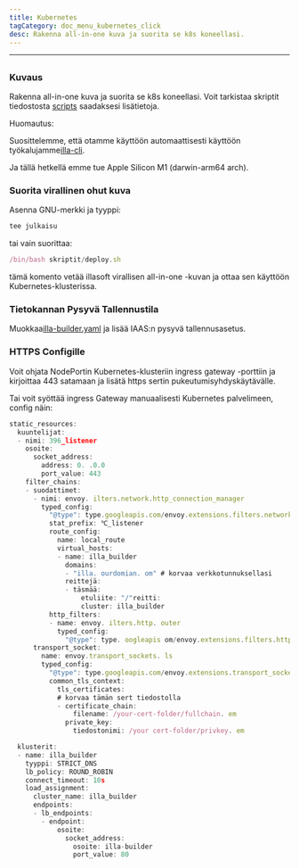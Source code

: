 ```yaml
---
title: Kubernetes
tagCategory: doc_menu_kubernetes_click
desc: Rakenna all-in-one kuva ja suorita se k8s koneellasi.
---
```


* * *

## <Heading hidden>Kubernetes</Heading>

### Kuvaus

Rakenna all-in-one kuva ja suorita se k8s koneellasi. Voit tarkistaa skriptit tiedostosta [scripts](https://github.com/illacloud/deploy-illa-manually/blob/main/kubernetes/skriptit) saadaksesi lisätietoja.

Huomautus:

Suosittelemme, että otamme käyttöön automaattisesti käyttöön työkalujamme[illa-cli](https://github.com/illacloud/illa).

Ja tällä hetkellä emme tue Apple Silicon M1 (darwin-arm64 arch).

### Suorita virallinen ohut kuva

Asenna GNU-merkki ja tyyppi:

```jsx
tee julkaisu
```

tai vain suorittaa:

```jsx
/bin/bash skriptit/deploy.sh
```

tämä komento vetää illasoft virallisen all-in-one -kuvan ja ottaa sen käyttöön Kubernetes-klusterissa.

### Tietokannan Pysyvä Tallennustila

Muokkaa[illa-builder.yaml](https://github.com/illacloud/deploy-illa-manually/blob/main/kubernetes/illa-builder.yaml) ja lisää IAAS:n pysyvä tallennusasetus.

### HTTPS Configille

Voit ohjata NodePortin Kubernetes-klusteriin ingress gateway -porttiin ja kirjoittaa 443 satamaan ja lisätä https sertin pukeutumisyhdyskäytävälle.

Tai voit syöttää ingress Gateway manuaalisesti Kubernetes palvelimeen, config näin:

```jsx
static_resources:
  kuuntelijat:
  - nimi: 396_listener
    osoite:
      socket_address:
        address: 0. .0.0
        port_value: 443
    filter_chains:
    - suodattimet:
      - nimi: envoy. ilters.network.http_connection_manager
        typed_config:
          "@type": type.googleapis.com/envoy.extensions.filters.network.http_connection_manager.v3. ttpConnectionManager
          stat_prefix: ℃_listener
          route_config:
            name: local_route
            virtual_hosts:
            - name: illa_builder
              domains:
              - "illa. ourdomian. om" # korvaa verkkotunnuksellasi
              reittejä:
              - täsmää:
                  etuliite: "/"reitti:
                  cluster: illa_builder
          http_filters:
          - name: envoy. ilters.http. outer
            typed_config:
              "@type": type. oogleapis om/envoy.extensions.filters.http.router.v3.Reititin
      transport_socket:
        name: envoy.transport_sockets. ls
        typed_config:
          "@type": type.googleapis.com/envoy.extensions.transport_sockets.tls.v3. ownstreamTlsContext
          common_tls_context:
            tls_certificates:
            # korvaa tämän sert tiedostolla
            - certificate_chain:
                filename: /your-cert-folder/fullchain. em
              private_key:
                tiedostonimi: /your cert-folder/privkey. em

  klusterit:
  - name: illa_builder
    tyyppi: STRICT_DNS
    lb_policy: ROUND_ROBIN
    connect_timeout: 10s
    load_assignment:
      cluster_name: illa_builder
      endpoints:
      - lb_endpoints:
        - endpoint:
            osoite:
              socket_address:
                osoite: illa-builder
                port_value: 80
```
